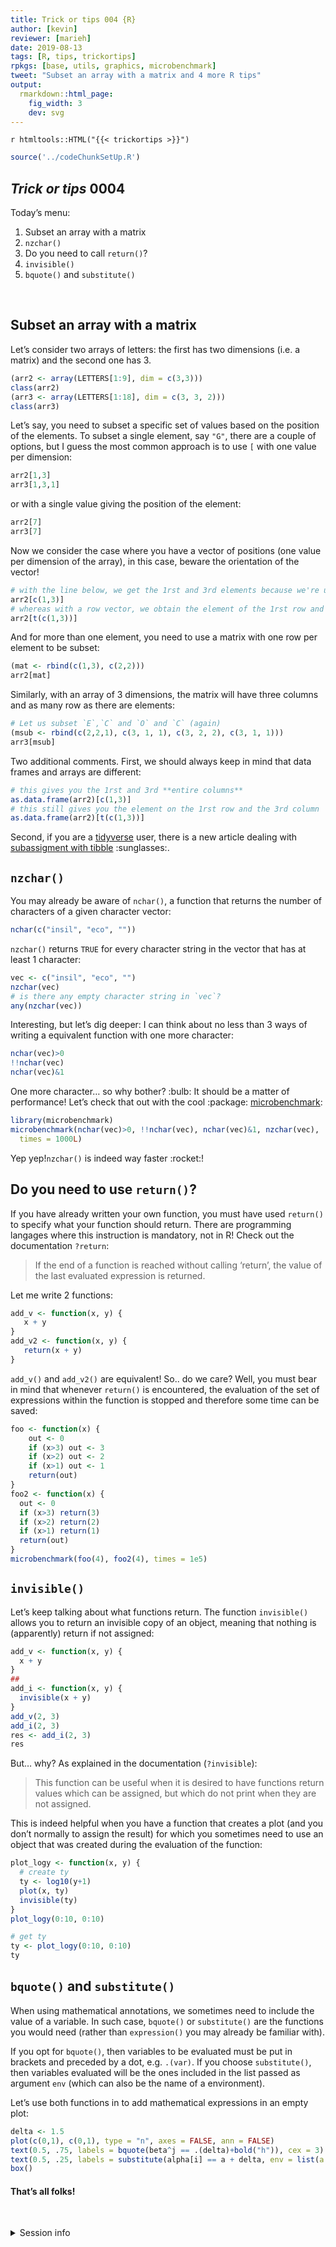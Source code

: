 ```yaml
---
title: Trick or tips 004 {R}
author: [kevin]
reviewer: [marieh]
date: 2019-08-13
tags: [R, tips, trickortips]
rpkgs: [base, utils, graphics, microbenchmark]
tweet: "Subset an array with a matrix and 4 more R tips"
output:
  rmarkdown::html_page:
    fig_width: 3
    dev: svg
---
```




`r htmltools::HTML("{{< trickortips >}}")`


```r
source('../codeChunkSetUp.R')
```

## *Trick or tips* 0004

Today's menu:

  1.  Subset an array with a matrix
  2. `nzchar()`
  3. Do you need to call `return()`?
  4. `invisible()`
  5. `bquote()` and `substitute()`

<br>



## Subset an array with a matrix

Let's consider two arrays of letters: the first has two dimensions (i.e. a matrix) and the second one has 3.

```r
(arr2 <- array(LETTERS[1:9], dim = c(3,3)))
class(arr2)
(arr3 <- array(LETTERS[1:18], dim = c(3, 3, 2)))
class(arr3)
```

Let's say, you need to subset a specific set of values based on the position of the elements. To subset a single element, say `"G"`, there are a couple of options, but I guess the most common approach is to use `[` with one value per dimension:

```r
arr2[1,3]
arr3[1,3,1]
```

or with a single value giving the position of the element:

```r
arr2[7]
arr3[7]
```

Now we consider the case where you have a vector of positions (one value per dimension of the array), in this case, beware the orientation of the vector!

```r
# with the line below, we get the 1rst and 3rd elements because we're using a column vector
arr2[c(1,3)]
# whereas with a row vector, we obtain the element of the 1rst row and the 3rd column
arr2[t(c(1,3))]
```

And for more than one element, you need to use a matrix with one row per element to be subset:

```r
(mat <- rbind(c(1,3), c(2,2)))
arr2[mat]
```

Similarly, with an array of 3 dimensions, the matrix will have three columns and as many row as there are elements:

```r
# Let us subset `E`,`C` and `O` and `C` (again)
(msub <- rbind(c(2,2,1), c(3, 1, 1), c(3, 2, 2), c(3, 1, 1)))
arr3[msub]
```

Two additional comments. First, we should always keep in mind that data frames and arrays are different:

```r
# this gives you the 1rst and 3rd **entire columns**
as.data.frame(arr2)[c(1,3)]
# this still gives you the element on the 1rst row and the 3rd column
as.data.frame(arr2)[t(c(1,3))]
```

Second, if you are a [tidyverse](https://www.tidyverse.org/) user, there is a new article dealing with [subassigment with tibble](https://tibble.tidyverse.org/dev/articles/subassign.html#section) :sunglasses:.




## `nzchar()`

You may already be aware of `nchar()`, a function that returns the number of characters of a given character vector:

```r
nchar(c("insil", "eco", ""))
```

`nzchar()` returns `TRUE` for every character string in the vector that has at least 1 character:


```r
vec <- c("insil", "eco", "")
nzchar(vec)
# is there any empty character string in `vec`?
any(nzchar(vec))
```

Interesting, but let's dig deeper: I can think about no less than 3 ways of writing a equivalent function with one more character:

```r
nchar(vec)>0
!!nchar(vec)
nchar(vec)&1
```

One more character... so why bother? :bulb: It should be a matter of performance! Let's check that out with the cool :package: [microbenchmark](https://cran.r-project.org/web/packages/microbenchmark/index.html):

```R
library(microbenchmark)
microbenchmark(nchar(vec)>0, !!nchar(vec), nchar(vec)&1, nzchar(vec),
  times = 1000L)
```

Yep yep!`nzchar()` is indeed way faster :rocket:!



## Do you need to use `return()`?

If you have already written your own function, you must have used `return()`
to specify what your function should return. There are programming langages where this instruction is mandatory, not in R! Check out the documentation `?return`:

> If the end of a function is reached without calling ‘return’, the
     value of the last evaluated expression is returned.

Let me write 2 functions:

```R
add_v <- function(x, y) {
   x + y
}
add_v2 <- function(x, y) {
   return(x + y)
}
```

`add_v()` and `add_v2()` are equivalent! So.. do we care? Well, you must bear in mind that whenever `return()` is encountered, the evaluation of the set of expressions within the function is stopped and therefore some time can be saved:

```R
foo <- function(x) {
    out <- 0
    if (x>3) out <- 3
    if (x>2) out <- 2
    if (x>1) out <- 1
    return(out)
}
foo2 <- function(x) {
  out <- 0
  if (x>3) return(3)
  if (x>2) return(2)
  if (x>1) return(1)
  return(out)
}
microbenchmark(foo(4), foo2(4), times = 1e5)
```




## `invisible()`

Let's keep talking about what functions return. The function `invisible()` allows you to return an invisible copy of an object, meaning that nothing is (apparently) return if not assigned:


```r
add_v <- function(x, y) {
  x + y
}
##
add_i <- function(x, y) {
  invisible(x + y)
}
add_v(2, 3)
add_i(2, 3)
res <- add_i(2, 3)
res
```

But... why? As explained in the documentation (`?invisible`):

> This function can be useful when it is desired to have functions
  return values which can be assigned, but which do not print when
  they are not assigned.

This is indeed helpful when you have a function that creates a plot (and you don't normally to assign the result) for which you sometimes need to use an object that was created during the evaluation of the function:

```r
plot_logy <- function(x, y) {
  # create ty
  ty <- log10(y+1)
  plot(x, ty)
  invisible(ty)
}
plot_logy(0:10, 0:10)
```

```r
# get ty
ty <- plot_logy(0:10, 0:10)
ty
```



## `bquote()` and `substitute()`

When using mathematical annotations, we sometimes need to include the value
of a variable. In such case, `bquote()` or `substitute()` are the functions you
would need (rather than `expression()` you may already be familiar with).

If you opt for `bquote()`, then variables to be evaluated must be put in
brackets and preceded by a dot, e.g. `.(var)`. If you choose `substitute()`,
then variables evaluated will be the ones included in the list passed as
argument `env` (which can also be the name of a environment).

Let's use both functions in to add mathematical expressions in an empty plot:


```r
delta <- 1.5
plot(c(0,1), c(0,1), type = "n", axes = FALSE, ann = FALSE)
text(0.5, .75, labels = bquote(beta^j == .(delta)+bold("h")), cex = 3)
text(0.5, .25, labels = substitute(alpha[i] == a + delta, env = list(a = 2)), cex = 3)
box()
```



#### **That's all folks!**

<br>

<details>
<summary> Session info <i class="fa fa-cogs" aria-hidden="true"></i> </summary>
```r
sessionInfo()
```
</details>
